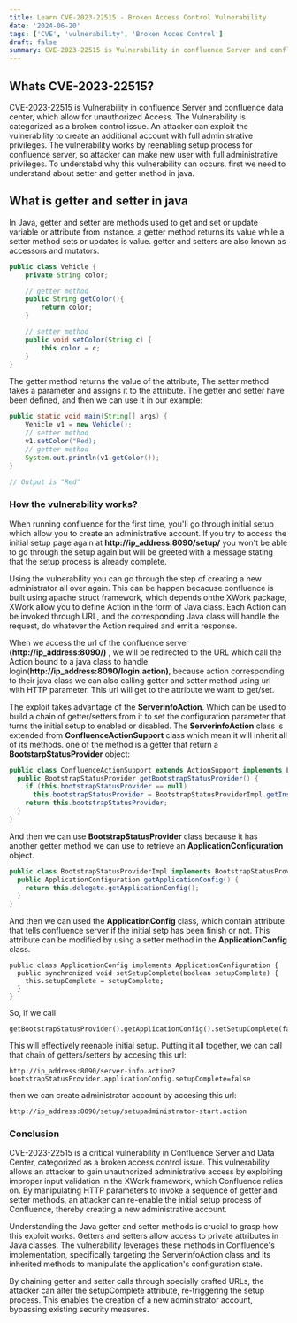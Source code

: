 ```yaml
---
title: Learn CVE-2023-22515 - Broken Access Control Vulnerability
date: '2024-06-20'
tags: ['CVE', 'vulnerability', 'Broken Acces Control']
draft: false
summary: CVE-2023-22515 is Vulnerability in confluence Server and confluence data center, which allow for unauthorized access. Improper input validation issue allowing arbitrary HTTP parameter to be translated into getter/setter sequence via the Xworks2 middleware.
---
```


## Whats CVE-2023-22515?
CVE-2023-22515 is Vulnerability in confluence Server and confluence data center, which allow for
unauthorized Access. The Vulnerability is categorized as a broken control issue. An attacker can exploit the vulnerability to create an additional account with full
administrative privileges. The vulnerability works by reenabling setup process for confluence server, so attacker can
make new user with full administrative privileges. To understabd why this vulnerability can occurs, first we need
to understand about setter and getter method in java.


## What is getter and setter in java
In Java, getter and setter are methods used to get and set or update variable or attribute from instance.
a getter method returns its value while a setter method sets or updates is value. getter and setters
are also known as accessors and mutators.

```java:class.java
public class Vehicle {
    private String color;

    // getter method
    public String getColor(){
        return color;
    }

    // setter method
    public void setColor(String c) {
        this.color = c;
    }
}
```

The getter method returns the value of the attribute, The setter method takes a 
parameter and assigns it to the attribute. The getter and setter have been defined, 
and then we can use it in our example:

```java:main.java
public static void main(String[] args) {
    Vehicle v1 = new Vehicle();
    // setter method
    v1.setColor("Red);
    // getter method
    System.out.println(v1.getColor());
}

// Output is "Red"
```
### How the vulnerability works?
When running confluence for the first time, you'll go through initial setup
which allow you to create an administrative account. If you try to access the initial setup page again at **http://ip_address:8090/setup/**
you won't be able to go through the setup again but will be greeted with a message stating that the setup process is already complete.

Using the vulnerability you can go through the step of creating a new administrator all over again.
This can be happen becacuse confluence is built using apache struct framework, which depends onthe XWork package, XWork allow you to
define Action in the form of Java class. Each Action can be invoked through URL, and the corresponding Java class will handle the request,
do whatever the Action required and emit a response.

When we access the url of the confluence server **(http://ip_address:8090/)** , we will be redirected to the URL which call the Action bound to a java class
to handle login(**http://ip_address:8090/login.action)**, because action corresponding to their java class we can also calling getter and setter method using url
with HTTP parameter. This url will get to the attribute we want to get/set.

The exploit takes advantage of the **ServerinfoAction**. Which can be used to build a chain of getter/setters from it to set the configuration parameter that turns
the initial setup to enabled or disabled. The **ServerinfoAction** class is extended from **ConfluenceActionSupport** class which mean it will inherit all of its methods.
one of the method is a getter that return a **BootstarpStatusProvider** object:

```java:code.java
public class ConfluenceActionSupport extends ActionSupport implements LocaleProvider, WebInterface, MessageHolderAware {
  public BootstrapStatusProvider getBootstrapStatusProvider() {
    if (this.bootstrapStatusProvider == null)
      this.bootstrapStatusProvider = BootstrapStatusProviderImpl.getInstance(); 
    return this.bootstrapStatusProvider;
  }
}
```
And then we can use **BootstrapStatusProvider** class because it has another getter method we can use to retrieve an **ApplicationConfiguration** object.

```java:code.java
public class BootstrapStatusProviderImpl implements BootstrapStatusProvider, BootstrapManagerInternal {
  public ApplicationConfiguration getApplicationConfig() {
    return this.delegate.getApplicationConfig();
  }
}
```
And then we can used the **ApplicationConfig** class, which contain attribute that tells confluence server if the initial setp has been finish or not.
This attribute can be modified by using a setter method in the **ApplicationConfig** class.

```
public class ApplicationConfig implements ApplicationConfiguration {
  public synchronized void setSetupComplete(boolean setupComplete) {
    this.setupComplete = setupComplete;
  }  
}
```
So, if we call 
```
getBootstrapStatusProvider().getApplicationConfig().setSetupComplete(false)
``` 
This will effectively reenable initial setup. Putting it all together, we can call that chain of getters/setters by accesing this url:

```
http://ip_address:8090/server-info.action?bootstrapStatusProvider.applicationConfig.setupComplete=false
```

then we can create administrator account by accesing this url:
```
http://ip_address:8090/setup/setupadministrator-start.action
```

### Conclusion
CVE-2023-22515 is a critical vulnerability in Confluence Server and Data Center, categorized as a broken access control issue. This vulnerability allows an attacker to gain unauthorized administrative access by exploiting improper input validation in the XWork framework, which Confluence relies on. By manipulating HTTP parameters to invoke a sequence of getter and setter methods, an attacker can re-enable the initial setup process of Confluence, thereby creating a new administrative account.

Understanding the Java getter and setter methods is crucial to grasp how this exploit works. Getters and setters allow access to private attributes in Java classes. The vulnerability leverages these methods in Confluence's implementation, specifically targeting the ServerinfoAction class and its inherited methods to manipulate the application's configuration state.

By chaining getter and setter calls through specially crafted URLs, the attacker can alter the setupComplete attribute, re-triggering the setup process. This enables the creation of a new administrator account, bypassing existing security measures.